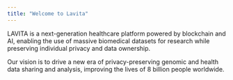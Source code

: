 ```yaml
---
title: "Welcome to Lavita"
---
```


LAVITA is a next-generation healthcare platform powered by blockchain and AI, enabling the use of massive biomedical datasets for research while preserving individual privacy and data ownership.

Our vision is to drive a new era of privacy-preserving genomic and health data sharing and analysis, improving the lives of 8 billion people worldwide.

<CardGroup cols={2}>
  <Card title="Lavita AI Jobs" icon="sparkles" href="https://docs.lavita.ai/ai-jobs/setup" />

  <Card title="Medical Evaluation Sphere" icon="sparkles" href="https://docs.lavita.ai/eval-sphere/introduction" />
</CardGroup>